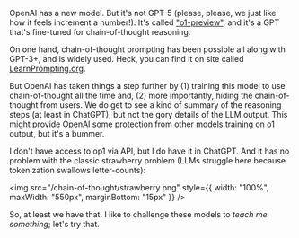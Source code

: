 OpenAI has a new model. But it's not GPT-5 (please, please, we just like how it
feels increment a number!). It's called
["o1-preview"](https://openai.com/index/introducing-openai-o1-preview/), and
it's a GPT that's fine-tuned for chain-of-thought reasoning.

On one hand, chain-of-thought prompting has been possible all along with GPT-3+,
and is widely used. Heck, you can find it on site called
[LearnPrompting.org](https://learnprompting.org/docs/intermediate/chain_of_thought).

But OpenAI has taken things a step further by (1) training this model to use
chain-of-thought all the time and, (2) more importantly, hiding the
chain-of-thought from users. We do get to see a kind of summary of the reasoning
steps (at least in ChatGPT), but not the gory details of the LLM output. This
might provide OpenAI some protection from other models training on o1 output,
but it's a bummer.

I don't have access to op1 via API, but I do have it in ChatGPT. And it has no
problem with the classic strawberry problem (LLMs struggle here because
tokenization swallows letter-counts):

<img src="/chain-of-thought/strawberry.png" style={{ width: "100%", maxWidth:
"550px", marginBottom: "15px" }} />

So, at least we have that. I like to challenge these models to _teach me
something_; let's try that.
